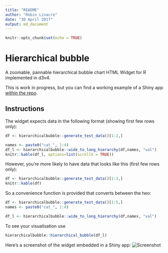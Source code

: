 ```yaml
---
title: "README"
author: "Robin Linacre"
date: "30 April 2017"
output: md_document
---
```


```r
knitr::opts_chunk$set(echo = TRUE)
```

# Hierarchical bubble

A zoomable, pannable hierarchical bubble chart HTML Widget for R implemented in d3v4.

This is work in progress, but you can find a working example of a Shiny app [within the repo](https://github.com/RobinL/hierarchical_bubble_r_html_widget/blob/master/example.R).

## Instructions

The widget expects data in the following format (showing first few rows only):

```r
df <- hierarchicalbubble::generate_test_data()[1:2,]

names <- paste0("cat_", 1:4)
df_l <- hierarchicalbubble::wide_to_long_hierarchy(df,names, "val")
knitr::kable(df_l, options=list(scrollX = TRUE))
```

However, you're more likely to have data that looks like this (first few rows only):

```r
df <- hierarchicalbubble::generate_test_data()[1:3,]
knitr::kable(df)
```

So a convenience function is provided that converts between the two:

```r

df <- hierarchicalbubble::generate_test_data()[1:5,]
names <- paste0("cat_", 1:4)

df_l <- hierarchicalbubble::wide_to_long_hierarchy(df,names, "val")
```

To see your visualisation use 

```r
hierarchicalbubble::hierarchical_bubble(df_l)
```

Here's a screenshot of the widget embedded in a Shiny app:
![Screenshot](http://i.imgur.com/AdHQHtX.png)